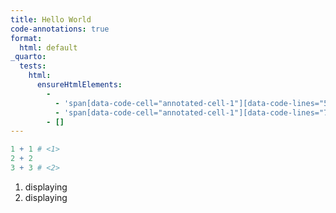 ```yaml
---
title: Hello World
code-annotations: true
format:
  html: default
_quarto:
  tests: 
    html:
      ensureHtmlElements:
        - 
          - 'span[data-code-cell="annotated-cell-1"][data-code-lines="5"][data-code-annotation="1"]'
          - 'span[data-code-cell="annotated-cell-1"][data-code-lines="7"][data-code-annotation="2"]'
        - []
---
```


```.r
1 + 1 # <1>
2 + 2
3 + 3 # <2>
```

1. displaying
2. displaying

